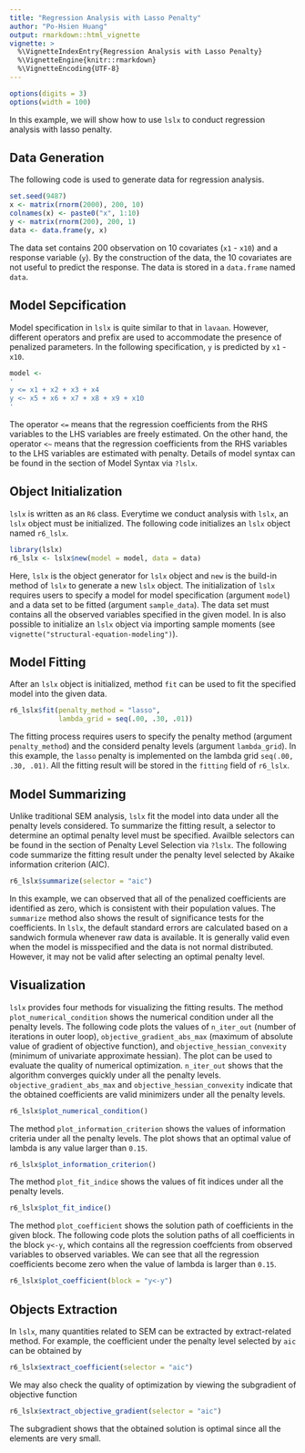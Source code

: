 ```yaml
---
title: "Regression Analysis with Lasso Penalty"
author: "Po-Hsien Huang"
output: rmarkdown::html_vignette
vignette: >
  %\VignetteIndexEntry{Regression Analysis with Lasso Penalty}
  %\VignetteEngine{knitr::rmarkdown}
  %\VignetteEncoding{UTF-8}
---
```

```r
options(digits = 3)
options(width = 100)
```
In this example, we will show how to use `lslx` to conduct regression analysis with lasso penalty.

## Data Generation
The following code is used to generate data for regression analysis. 
```r
set.seed(9487)
x <- matrix(rnorm(2000), 200, 10)
colnames(x) <- paste0("x", 1:10)
y <- matrix(rnorm(200), 200, 1)
data <- data.frame(y, x)
```
The data set contains 200 observation on 10 covariates (`x1` - `x10`) and a response variable (`y`). 
By the construction of the data, the 10 covariates are not useful to predict the response.
The data is stored in a `data.frame` named `data`.


## Model Sepcification
Model specification in `lslx` is quite similar to that in `lavaan`.
However, different operators and prefix are used to accommodate the presence of penalized parameters.
In the following specification, `y` is predicted by `x1` - `x10`.
```r
model <-
'
y <= x1 + x2 + x3 + x4
y <~ x5 + x6 + x7 + x8 + x9 + x10
'
```
The operator `<=` means that the regression coefficients from the RHS variables to the LHS variables are freely estimated.
On the other hand, the operator `<~` means that the regression coefficients from the RHS variables to the LHS variables are estimated with penalty.
Details of model syntax can be found in the section of Model Syntax via `?lslx`.

## Object Initialization
`lslx` is written as an `R6` class.
Everytime we conduct analysis with `lslx`, an `lslx` object must be initialized.
The following code initializes an `lslx` object named `r6_lslx`.
```r
library(lslx)
r6_lslx <- lslx$new(model = model, data = data)
```
Here, `lslx` is the object generator for `lslx` object and `new` is the build-in method of `lslx` to generate a new `lslx` object.
The initialization of `lslx` requires users to specify a model for model specification (argument `model`) and a data set to be fitted (argument `sample_data`).
The data set must contains all the observed variables specified in the given model.
In is also possible to initialize an `lslx` object via importing sample moments (see `vignette("structural-equation-modeling")`).


## Model Fitting
After an `lslx` object is initialized, method `fit` can be used to fit the specified model into the given data.
```r
r6_lslx$fit(penalty_method = "lasso",
            lambda_grid = seq(.00, .30, .01))
```
The fitting process requires users to specify the penalty method (argument `penalty_method`) and the considerd penalty levels (argument `lambda_grid`).
In this example, the `lasso` penalty is implemented on the lambda grid `seq(.00, .30, .01)`.
All the fitting result will be stored in the `fitting` field of `r6_lslx`.


## Model Summarizing
Unlike traditional SEM analysis, `lslx` fit the model into data under all the penalty levels considered.
To summarize the fitting result, a selector to determine an optimal penalty level must be specified.
Availble selectors can be found in the section of Penalty Level Selection via `?lslx`.
The following code summarize the fitting result under the penalty level selected by Akaike information criterion (AIC).
```r
r6_lslx$summarize(selector = "aic")
```
In this example, we can observed that all of the penalized coefficients are identified as zero, which is consistent with their population values. 
The `summarize` method also shows the result of significance tests for the coefficients.
In `lslx`, the default standard errors are calculated based on a sandwich formula whenever raw data is available.
It is generally valid even when the model is misspecified and the data is not normal distributed.
However, it may not be valid after selecting an optimal penalty level.

## Visualization
`lslx` provides four methods for visualizing the fitting results.
The method `plot_numerical_condition` shows the numerical condition under all the penalty levels.
The following code plots the values of `n_iter_out` (number of iterations in outer loop), `objective_gradient_abs_max` (maximum of absolute value of gradient of objective function), and `objective_hessian_convexity` (minimum of univariate approximate hessian).
The plot can be used to evaluate the quality of numerical optimization.
`n_iter_out` shows that the algorithm converges quickly under all the penalty levels.
`objective_gradient_abs_max` and `objective_hessian_convexity` indicate that the obtained coefficients are valid minimizers under all the penalty levels.
```r
r6_lslx$plot_numerical_condition()
```


The method `plot_information_criterion` shows the values of information criteria under all the penalty levels.
The plot shows that an optimal value of lambda is any value larger than `0.15`.
```r
r6_lslx$plot_information_criterion()
```

The method `plot_fit_indice` shows the values of fit indices under all the penalty levels.
```r
r6_lslx$plot_fit_indice()
```

The method `plot_coefficient` shows the solution path of coefficients in the given block.
The following code plots the solution paths of all coefficients in the block `y<-y`, which contains all the regression coeffcients from observed variables to observed variables.
We can see that all the regression coefficients become zero when the value of lambda is larger than `0.15`.
```r
r6_lslx$plot_coefficient(block = "y<-y")
```

## Objects Extraction
In `lslx`, many quantities related to SEM can be extracted by extract-related method.
For example, the coefficient under the penalty level selected by `aic` can be obtained by
```r
r6_lslx$extract_coefficient(selector = "aic")
```

We may also check the quality of optimization by viewing the subgradient of objective function
```r
r6_lslx$extract_objective_gradient(selector = "aic")
```
The subgradient shows that the obtained solution is optimal since all the elements are very small.
